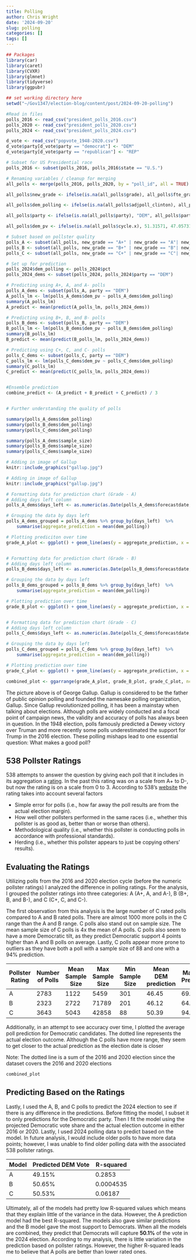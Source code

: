 ```yaml
---
title: Polling
author: Chris Wright
date: '2024-09-20'
slug: polling
categories: []
tags: []
---
```






```r
## Packages
library(car)
library(caret)
library(CVXR)
library(glmnet)
library(tidyverse)
library(ggpubr)

## set working directory here
setwd("~/Gov1347/election-blog/content/post/2024-09-20-polling")

#Read in files
polls_2016 <- read_csv("president_polls_2016.csv")
polls_2020 <- read_csv("president_polls_2020.csv")
polls_2024 <- read_csv("president_polls_2024.csv")

d_vote <- read_csv("popvote_1948-2020.csv")
d_vote$party[d_vote$party == "democrat"] <- "DEM"
d_vote$party[d_vote$party == "republican"] <- "REP"

# Subset for US Presidential race
polls_2016 <- subset(polls_2016, polls_2016$state == "U.S.")

# Renaming variables / cleanup for merging
all_polls <- merge(polls_2016, polls_2020, by = "poll_id", all = TRUE)

all_polls$new_grade <- ifelse(is.na(all_polls$grade), all_polls$fte_grade, all_polls$grade)

all_polls$dem_polling <- ifelse(is.na(all_polls$adjpoll_clinton), all_polls$pct, all_polls$adjpoll_clinton)

all_polls$party <- ifelse(is.na(all_polls$party), "DEM", all_polls$party)

all_polls$dem_pv <- ifelse(is.na(all_polls$cycle.x), 51.31571, 47.05731)

# Subset based on pollster quality
polls_A <- subset(all_polls, new_grade == "A+" | new_grade == "A"| new_grade == "A-")
polls_B <- subset(all_polls, new_grade == "B+" | new_grade == "B"| new_grade == "B-")
polls_C <- subset(all_polls, new_grade == "C+" | new_grade == "C"| new_grade == "C-")

# Set up for prediction
polls_2024$dem_polling <- polls_2024$pct
polls_2024_dems <- subset(polls_2024, polls_2024$party == "DEM")

# Predicting using A+, A, and A- polls
polls_A_dems <- subset(polls_A, party == "DEM")
A_polls_lm <- lm(polls_A_dems$dem_pv ~ polls_A_dems$dem_polling)
summary(A_polls_lm)
A_predict <- mean(predict(A_polls_lm, polls_2024_dems))

# Predicting using B+, B, and B- polls
polls_B_dems <- subset(polls_B, party == "DEM")
B_polls_lm <- lm(polls_B_dems$dem_pv ~ polls_B_dems$dem_polling)
summary(B_polls_lm)
B_predict <- mean(predict(B_polls_lm, polls_2024_dems))

# Predicting using C+, C, and C- polls
polls_C_dems <- subset(polls_C, party == "DEM")
C_polls_lm <- lm(polls_C_dems$dem_pv ~ polls_C_dems$dem_polling)
summary(C_polls_lm)
C_predict <- mean(predict(C_polls_lm, polls_2024_dems))


#Ensemble prediction
combine_predict <- (A_predict + B_predict + C_predict) / 3


# Further understanding the quality of polls

summary(polls_A_dems$dem_polling)
summary(polls_B_dems$dem_polling)
summary(polls_C_dems$dem_polling)

summary(polls_A_dems$sample_size)
summary(polls_B_dems$sample_size)
summary(polls_C_dems$sample_size)


```


```r
# Adding in image of Gallup
knitr::include_graphics("gallup.jpg")

```

```r

# Adding in image of Gallup
knitr::include_graphics("gallup.jpg")

# Formatting data for prediction chart (Grade - A)
# Adding days left column
polls_A_dems$days_left <- as.numeric(as.Date(polls_A_dems$forecastdate, "%m/%d/%Y") - as.Date(polls_A_dems$createddate, "%m/%d/%Y"))

# Grouping the data by days left
polls_A_dems_grouped = polls_A_dems %>% group_by(days_left)  %>%
    summarise(aggregate_prediction = mean(dem_polling))

# Plotting prediciton over time
grade_A_plot <- ggplot() + geom_line(aes(y = aggregate_prediction, x = days_left), data = polls_A_dems_grouped) + labs(x = "Days left", y = "Democrat Prediction", title = "A Rated Polls") + theme(plot.title = element_text(hjust = 0.5)) + geom_hline(yintercept=49.18651, linetype = "dashed")


# Formatting data for prediction chart (Grade - B)
# Adding days left column
polls_B_dems$days_left <- as.numeric(as.Date(polls_B_dems$forecastdate, "%m/%d/%Y") - as.Date(polls_B_dems$createddate, "%m/%d/%Y"))

# Grouping the data by days left
polls_B_dems_grouped = polls_B_dems %>% group_by(days_left)  %>%
    summarise(aggregate_prediction = mean(dem_polling))

# Plotting prediction over time
grade_B_plot <- ggplot() + geom_line(aes(y = aggregate_prediction, x = days_left), data = polls_B_dems_grouped) + labs(x = "Days left", y = "Democrat Prediction", title = "B Rated Polls") + theme(plot.title = element_text(hjust = 0.5)) + geom_hline(yintercept=49.18651, linetype = "dashed")


# Formatting data for prediction chart (Grade - C)
# Adding days left column
polls_C_dems$days_left <- as.numeric(as.Date(polls_C_dems$forecastdate, "%m/%d/%Y") - as.Date(polls_C_dems$createddate, "%m/%d/%Y"))

# Grouping the data by days left
polls_C_dems_grouped = polls_C_dems %>% group_by(days_left)  %>%
    summarise(aggregate_prediction = mean(dem_polling))

# Plotting prediction over time
grade_C_plot <- ggplot() + geom_line(aes(y = aggregate_prediction, x = days_left), data = polls_C_dems_grouped) + labs(x = "Days left", y = "Democrat Prediction", title = "C Rated Polls") + theme(plot.title = element_text(hjust = 0.5)) + geom_hline(yintercept=49.18651, linetype = "dashed")

combined_plot <- ggarrange(grade_A_plot, grade_B_plot, grade_C_plot, ncol = 1)
```



The picture above is of George Gallup. Gallup is considered to be the father of public opinion polling and founded the namesake polling organization, Gallup. Since Gallup revolutionized polling, it has been a mainstay when talking about elections. Although polls are widely conducted and a focal point of campaign news, the validity and accuracy of polls has always been in question. In the 1948 election, polls famously predicted a Dewey victory over Truman and more recently some polls underestimated the support for Trump in the 2016 election. These polling mishaps lead to one essential question: What makes a good poll?


## 538 Pollster Ratings

538 attempts to answer the question by giving each poll that it includes in its aggregation a [rating](https://projects.fivethirtyeight.com/pollster-ratings/). In the past this rating was on a scale from A+ to D-, but now the rating is on a scale from 0 to 3. According to 538's [website](https://fivethirtyeight.com/methodology/how-our-pollster-ratings-work/) the rating takes into account several factors

* Simple error for polls (i.e., how far away the poll results are from the actual election margin).
* How well other pollsters performed in the same races (i.e., whether this pollster is as good as, better than or worse than others).
* Methodological quality (i.e., whether this pollster is conducting polls in accordance with professional standards).
* Herding (i.e., whether this pollster appears to just be copying others’ results).

## Evaluating the Ratings

Utilizing polls from the 2016 and 2020 election cycle (before the numeric pollster ratings) I analyzed the difference in polling ratings. For the analysis, I grouped the pollster ratings into three categories: A (A+, A, and A-), B (B+, B, and B-), and C (C+, C, and C-).

The first observation from this analysis is the large number of C rated polls compared to A and B rated polls. There are almost 1000 more polls in the C range than the A and B range. C polls also stand out on sample size. The mean sample size of C polls is 4x the mean of A polls. C polls also seem to have a more Democratic tilt, as they predict Democratic support 4 points higher than A and B polls on average. Lastly, C polls appear more prone to outliers as they have both a poll with a sample size of 88 and one with a 94% prediction.

Pollster Rating | Number of Polls | Mean Sample Size | Max Sample Size | Min Sample Size | Mean DEM prediction | Max Dem Prediction | Min Dem Prediction
------------- | ------------- | ------------- | ------------- | ------------- | ------------- | ------------- | -------------
A | 2783 | 1122 | 5459 | 301 | 46.45 | 69.44 | 34.00
B | 2323 | 2722 | 71789 | 201 | 46.12 | 64.00 | 20.00
C | 3643 | 5043 | 42858 | 88 | 50.39 | 94.00 | 21.48

Additionally, in an attempt to see accuracy over time, I plotted the average poll prediction for Democratic candidates. The dotted line represents the actual election outcome. Although the C polls have more range, they seem to get closer to the actual prediction as the election date is closer

Note: The dotted line is a sum of the 2016 and 2020 election since the dataset covers the 2016 and 2020 elections


```r
combined_plot
```



## Predicting Based on the Ratings

Lastly, I used the A, B, and C polls to predict the 2024 election to see if there is any difference in the predictions. Before fitting the model, I subset it to only predictions for the Democratic party. Then I fit the model using the projected Democratic vote share and the actual election outcome in either 2016 or 2020. Lastly, I used 2024 polling data to predict based on the model. In future analysis, I would include older polls to have more data points; however, I was unable to find older polling data with the associated 538 pollster ratings.

Model | Predicted DEM Vote | R-squared
------------- | ------------- | -------------
A | 49.15% | 0.2853
B | 50.65% | 0.0004535
C | 50.53% | 0.06187

Ultimately, all of the models had pretty low R-squared values which means that they explain little of the variance in the data. However, the A prediction model had the best R-squared. The models also gave similar predictions and the B model gave the most support to Democrats. When all the models are combined, they predict that Democrats will capture __50.1%__ of the vote in the 2024 election. According to my analysis, there is little variation in the prediction based on pollster ratings. However, the higher R-squared leads me to believe that A polls are better than lower rated ones.













